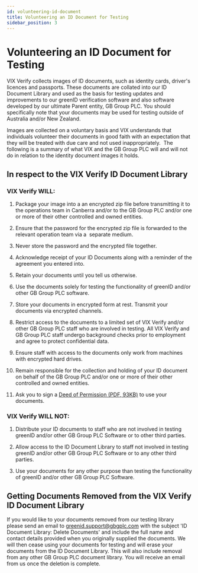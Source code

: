 ```yaml
---
id: volunteering-id-document
title: Volunteering an ID Document for Testing
sidebar_position: 3
---
```


# Volunteering an ID Document for Testing

VIX Verify collects images of ID documents, such as identity cards, driver's licences and passports. These documents are collated into our ID Document Library and used as the basis for testing updates and improvements to our greenID verification software and also software developed by our ultimate Parent entity, GB Group PLC. You should specifically note that your documents may be used for testing outside of Australia and/or New Zealand.

Images are collected on a voluntary basis and VIX understands that individuals volunteer their documents in good faith with an expectation that they will be treated with due care and not used inappropriately.  The following is a summary of what VIX and the GB Group PLC will and will not do in relation to the identity document images it holds.

## In respect to the VIX Verify ID Document Library

### VIX Verify WILL:

1. Package your image into a an encrypted zip file before transmitting it to the operations team in Canberra and/or to the GB Group PLC and/or one or more of their other controlled and owned entities.

2. Ensure that the password for the encrypted zip file is forwarded to the relevant operation team via a  separate medium.

3. Never store the password and the encrypted file together.

4. Acknowledge receipt of your ID Documents along with a reminder of the agreement you entered into.

5. Retain your documents until you tell us otherwise. 

6. Use the documents solely for testing the functionality of greenID and/or other GB Group PLC software.

7. Store your documents in encrypted form at rest. Transmit your documents via encrypted channels.

8. Restrict access to the documents to a limited set of VIX Verify and/or other GB Group PLC staff who are involved in testing. All VIX Verify and GB Group PLC staff undergo background checks prior to employment and agree to protect confidential data.

9. Ensure staff with access to the documents only work from machines with encrypted hard drives.

10. Remain responsible for the collection and holding of your ID document on behalf of the GB Group PLC and/or one or more of their other controlled and owned entities.

11. Ask you to sign a [Deed of Permission (PDF, 93KB)](https://vixverify.atlassian.net/wiki/download/attachments/63316434/Deed-of-Permission.pdf?version=4\&modificationDate=1585529194460\&cacheVersion=1\&api=v2) to use your documents.

### VIX Verify WILL NOT:

1. Distribute your ID documents to staff who are not involved in testing greenID and/or other GB Group PLC Software or to other third parties.

2. Allow access to the ID Document Library to staff not involved in testing greenID and/or other GB Group PLC Software or to any other third parties.

3. Use your documents for any other purpose than testing the functionality of greenID and/or other GB Group PLC Software.

## Getting Documents Removed from the VIX Verify ID Document Library

If you would like to your documents removed from our testing library please send an email to [greenid.support@gbgplc.com](https://vixverify.atlassian.net/wiki/download/attachments/63316434/Deed-of-Permission.pdf?version=4\&amp;modificationDate=1585529194460\&amp;cacheVersion=1\&amp;api=v2) with the subject 'ID Document Library: Delete Documents' and include the full name and contact details provided when you originally supplied the documents. We will then cease using your documents for testing and will erase your documents from the ID Document Library. This will also include removal from any other GB Group PLC document library. You will receive an email from us once the deletion is complete.
